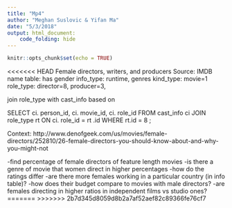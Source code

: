 ```yaml
---
title: "Mp4"
author: "Meghan Suslovic & Yifan Ma"
date: "5/3/2018"
output: html_document:
    code_folding: hide
---
```

```r
knitr::opts_chunk$set(echo = TRUE)
```

<<<<<<< HEAD
Female directors, writers, and producers
Source: IMDB
name table: has gender
info_type: runtime, genres
kind_type: movie=1
role_type: director=8, producer=3, 

join role_type with cast_info based on 

SELECT ci. person_id, ci. movie_id, ci. role_id
FROM cast_info ci
JOIN role_type rt
ON ci. role_id = rt .id
WHERE rt.id = 8
;



Context:
http://www.denofgeek.com/us/movies/female-directors/252810/26-female-directors-you-should-know-about-and-why-you-might-not 


-find percentage of female directors of feature length movies 
-is there a genre of movie that women direct in higher percentages
-how do the ratings differ
-are there more females working in a particular country (in info table)?
-how does their budget compare to movies with male directors?
-are females directing in higher ratios in independent films vs studio ones?
=======
>>>>>>> 2b7d345d8059d8b2a7af52aef82c89366fe76cf7
